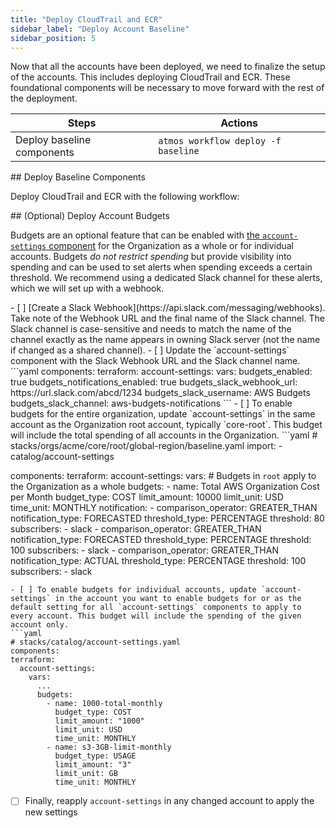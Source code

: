 ```yaml
---
title: "Deploy CloudTrail and ECR"
sidebar_label: "Deploy Account Baseline"
sidebar_position: 5
---
```


<Intro>
Now that all the accounts have been deployed, we need to finalize the setup of the accounts. This includes deploying CloudTrail and ECR. These foundational components will be necessary to move forward with the rest of the deployment.
</Intro>

| Steps                      | Actions                             |
| -------------------------- | ----------------------------------- |
| Deploy baseline components | `atmos workflow deploy -f baseline` |

<Steps>
  <Step>
  ## <StepNumber/> Deploy Baseline Components

  Deploy CloudTrail and ECR with the following workflow:

  <AtmosWorkflow workflow="deploy" fileName="baseline" />
  </Step>

  <Step>
  ## <StepNumber/> (Optional) Deploy Account Budgets

  Budgets are an optional feature that can be enabled with [the `account-settings` component](/components/library/aws/account-settings/) for the Organization as a whole or for individual accounts. Budgets *do not restrict spending* but provide visibility into spending and can be used to set alerts when spending exceeds a certain threshold. We recommend using a dedicated Slack channel for these alerts, which we will set up with a webhook.

  <Steps>
  - [ ] [Create a Slack Webhook](https://api.slack.com/messaging/webhooks). Take note of the Webhook URL and the final name of the Slack channel. The Slack channel is case-sensitive and needs to match the name of the channel exactly as the name appears in owning Slack server (not the name if changed as a shared channel).
  - [ ] Update the `account-settings` component with the Slack Webhook URL and the Slack channel name.
  ```yaml
  components:
    terraform:
      account-settings:
        vars:
          budgets_enabled: true
          budgets_notifications_enabled: true
          budgets_slack_webhook_url: https://url.slack.com/abcd/1234
          budgets_slack_username: AWS Budgets
          budgets_slack_channel: aws-budgets-notifications
  ```
  - [ ] To enable budgets for the entire organization, update `account-settings` in the same account as the Organization root account, typically `core-root`. This budget will include the total spending of all accounts in the Organization.
  ```yaml
  # stacks/orgs/acme/core/root/global-region/baseline.yaml
  import:
    - catalog/account-settings

  components:
    terraform:
      account-settings:
        vars:
          # Budgets in `root` apply to the Organization as a whole
          budgets:
            - name: Total AWS Organization Cost per Month
              budget_type: COST
              limit_amount: 10000
              limit_unit: USD
              time_unit: MONTHLY
              notification:
                - comparison_operator: GREATER_THAN
                  notification_type: FORECASTED
                  threshold_type: PERCENTAGE
                  threshold: 80
                  subscribers:
                    - slack
                - comparison_operator: GREATER_THAN
                  notification_type: FORECASTED
                  threshold_type: PERCENTAGE
                  threshold: 100
                  subscribers:
                    - slack
                - comparison_operator: GREATER_THAN
                  notification_type: ACTUAL
                  threshold_type: PERCENTAGE
                  threshold: 100
                  subscribers:
                    - slack
  ```
  - [ ] To enable budgets for individual accounts, update `account-settings` in the account you want to enable budgets for or as the default setting for all `account-settings` components to apply to every account. This budget will include the spending of the given account only.
  ```yaml
  # stacks/catalog/account-settings.yaml
  components:
  terraform:
    account-settings:
      vars:
        ...
        budgets:
          - name: 1000-total-monthly
            budget_type: COST
            limit_amount: "1000"
            limit_unit: USD
            time_unit: MONTHLY
          - name: s3-3GB-limit-monthly
            budget_type: USAGE
            limit_amount: "3"
            limit_unit: GB
            time_unit: MONTHLY
  ```

  - [ ] Finally, reapply `account-settings` in any changed account to apply the new settings

    <AtmosWorkflow workflow="deploy/account-settings" fileName="accounts" />
  </Steps>

  </Step>
</Steps>
